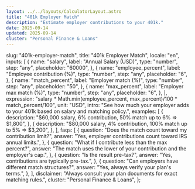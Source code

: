 ```yaml
---
layout: ../../layouts/CalculatorLayout.astro
title: "401k Employer Match"
description: "Estimate employer contributions to your 401k."
date: 2025-09-14
updated: 2025-09-14
cluster: "Personal Finance & Loans"
---
```



  slug: "401k-employer-match",
  title: "401k Employer Match",
  locale: "en",
  inputs: [
    {
      name: "salary",
      label: "Annual Salary (USD)",
      type: "number",
      step: "any",
      placeholder: "60000",
    },
    {
      name: "employee_percent",
      label: "Employee contribution (%)",
      type: "number",
      step: "any",
      placeholder: "6",
    },
    {
      name: "match_percent",
      label: "Employer match (%)",
      type: "number",
      step: "any",
      placeholder: "50",
    },
    {
      name: "max_percent",
      label: "Employer max match (%)",
      type: "number",
      step: "any",
      placeholder: "6",
    },
  ],
  expression:
    "salary * Math.min(employee_percent, max_percent)/100 * match_percent/100",
  unit: "USD",
  intro:
    "See how much your employer adds to your 401k based on salary and matching policy.",
  examples: [
    {
      description:
        "$60,000 salary, 6% contribution, 50% match up to 6% ⇒ $1,800",
    },
    {
      description:
        "$80,000 salary, 4% contribution, 100% match up to 5% ⇒ $3,200",
    },
  ],
  faqs: [
    {
      question: "Does the match count toward my contribution limit?",
      answer: "Yes, employer contributions count toward IRS annual limits.",
    },
    {
      question: "What if I contribute less than the max percent?",
      answer:
        "The match uses the lower of your contribution and the employer's cap.",
    },
    {
      question: "Is the result pre-tax?",
      answer: "Yes, contributions are typically pre-tax.",
    },
    {
      question: "Can employers have different match structures?",
      answer: "Yes, always verify your plan's terms.",
    },
  ],
  disclaimer: "Always consult your plan documents for exact matching rules.",
  cluster: "Personal Finance & Loans",
};

<Calculator schema={schema} />
